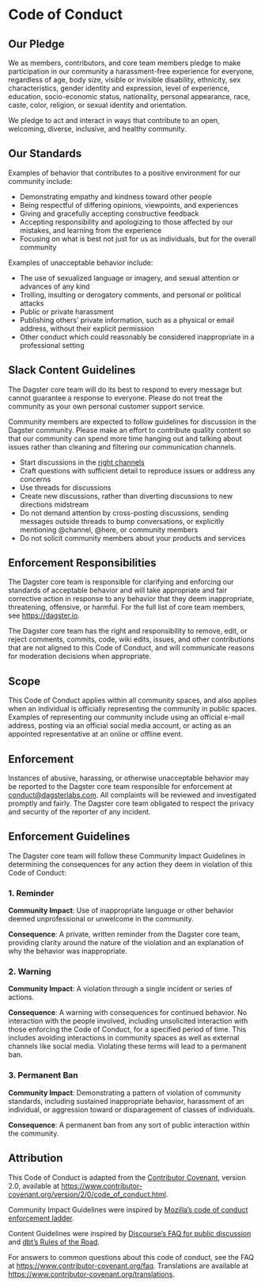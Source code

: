 # Code of Conduct

## Our Pledge

We as members, contributors, and core team members pledge to make participation in our community a harassment-free experience for everyone, regardless of age, body size, visible or invisible disability, ethnicity, sex characteristics, gender identity and expression, level of experience, education, socio-economic status, nationality, personal appearance, race, caste, color, religion, or sexual identity and orientation.

We pledge to act and interact in ways that contribute to an open, welcoming, diverse, inclusive, and healthy community.

## Our Standards

Examples of behavior that contributes to a positive environment for our community include:

- Demonstrating empathy and kindness toward other people
- Being respectful of differing opinions, viewpoints, and experiences
- Giving and gracefully accepting constructive feedback
- Accepting responsibility and apologizing to those affected by our mistakes, and learning from the experience
- Focusing on what is best not just for us as individuals, but for the overall community

Examples of unacceptable behavior include:

- The use of sexualized language or imagery, and sexual attention or advances of any kind
- Trolling, insulting or derogatory comments, and personal or political attacks
- Public or private harassment
- Publishing others’ private information, such as a physical or email address, without their explicit permission
- Other conduct which could reasonably be considered inappropriate in a professional setting

## Slack Content Guidelines

The Dagster core team will do its best to respond to every message but cannot guarantee a response to everyone. Please do not treat the community as your own personal customer support service.

Community members are expected to follow guidelines for discussion in the Dagster community. Please make an effort to contribute quality content so that our community can spend more time hanging out and talking about issues rather than cleaning and filtering our communication channels.

- Start discussions in the [right channels](https://app.slack.com/client/TCDGQDUKF/browse-channels)
- Craft questions with sufficient detail to reproduce issues or address any concerns
- Use threads for discussions
- Create new discussions, rather than diverting discussions to new directions midstream
- Do not demand attention by cross-posting discussions, sending messages outside threads to bump conversations, or explicitly mentioning @channel, @here, or community members
- Do not solicit community members about your products and services

## Enforcement Responsibilities

The Dagster core team is responsible for clarifying and enforcing our standards of acceptable behavior and will take appropriate and fair corrective action in response to any behavior that they deem inappropriate, threatening, offensive, or harmful. For the full list of core team members, see <https://dagster.io>.

The Dagster core team has the right and responsibility to remove, edit, or reject comments, commits, code, wiki edits, issues, and other contributions that are not aligned to this Code of Conduct, and will communicate reasons for moderation decisions when appropriate.

## Scope

This Code of Conduct applies within all community spaces, and also applies when an individual is officially representing the community in public spaces. Examples of representing our community include using an official e-mail address, posting via an official social media account, or acting as an appointed representative at an online or offline event.

## Enforcement

Instances of abusive, harassing, or otherwise unacceptable behavior may be reported to the Dagster core team responsible for enforcement at <conduct@dagsterlabs.com>. All complaints will be reviewed and investigated promptly and fairly. The Dagster core team obligated to respect the privacy and security of the reporter of any incident.

## Enforcement Guidelines

The Dagster core team will follow these Community Impact Guidelines in determining the consequences for any action they deem in violation of this Code of Conduct:

### 1. Reminder

**Community Impact**: Use of inappropriate language or other behavior deemed unprofessional or unwelcome in the community.

**Consequence**: A private, written reminder from the Dagster core team, providing clarity around the nature of the violation and an explanation of why the behavior was inappropriate.

### 2. Warning

**Community Impact**: A violation through a single incident or series of actions.

**Consequence**: A warning with consequences for continued behavior. No interaction with the people involved, including unsolicited interaction with those enforcing the Code of Conduct, for a specified period of time. This includes avoiding interactions in community spaces as well as external channels like social media. Violating these terms will lead to a permanent ban.

### 3. Permanent Ban

**Community Impact**: Demonstrating a pattern of violation of community standards, including sustained inappropriate behavior, harassment of an individual, or aggression toward or disparagement of classes of individuals.

**Consequence**: A permanent ban from any sort of public interaction within the community.

## Attribution

This Code of Conduct is adapted from the [Contributor Covenant](https://www.contributor-covenant.org/), version 2.0, available at <https://www.contributor-covenant.org/version/2/0/code_of_conduct.html>.

Community Impact Guidelines were inspired by [Mozilla’s code of conduct enforcement ladder](https://github.com/mozilla/diversity).

Content Guidelines were inspired by [Discourse’s FAQ for public discussion](https://meta.discourse.org/faq) and [dbt’s Rules of the Road](https://docs.getdbt.com/docs/contributing/slack-rules-of-the-road).

For answers to common questions about this code of conduct, see the FAQ at <https://www.contributor-covenant.org/faq>. Translations are available at <https://www.contributor-covenant.org/translations>.
